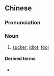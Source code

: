 {{also|老衬}}
==Chinese==
{{zh-forms|s=老衬}}

===Pronunciation===
{{zh-pron
|c=lou5 can3
|cat=n
}}

===Noun===
{{zh-noun}}

# {{lb|zh|Cantonese}} [[sucker]]; [[idiot]]; [[fool]]

====Derived terms====
* {{zh-l|搵老襯}}